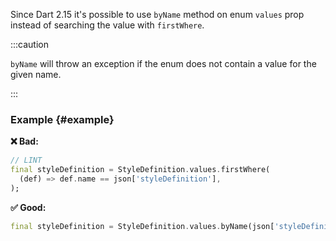 
<RuleDetails version="4.17.0" severity="style" />

Since Dart 2.15 it's possible to use `byName` method on enum `values` prop instead of searching the value with `firstWhere`.

:::caution

`byName` will throw an exception if the enum does not contain a value for the given name.

:::

### Example {#example}

**❌ Bad:**

```dart
// LINT
final styleDefinition = StyleDefinition.values.firstWhere(
  (def) => def.name == json['styleDefinition'],
);
```

**✅ Good:**

```dart
final styleDefinition = StyleDefinition.values.byName(json['styleDefinition']);
```
